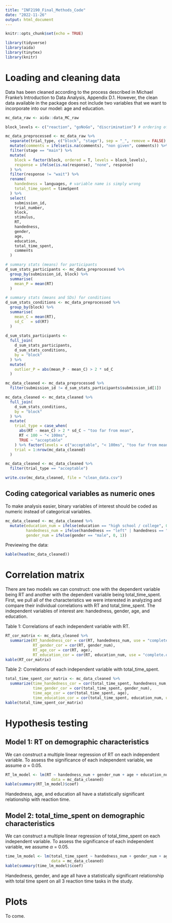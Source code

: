 ---
title: "INF2190_Final_Methods_Code"
date: "2022-11-26"
output: html_document
---

```{r setup, include=FALSE}
knitr::opts_chunk$set(echo = TRUE)

library(tidyverse)
library(aida)
library(tinytex)
library(knitr)
```

# Loading and cleaning data
Data has been cleaned according to the process described in Michael 
Franke's Introduction to Data Analysis, Appendix D.1. However, the clean data
available in the package does not include two variables that we want to incorporate
into our model: age and education. 

```{r, include=FALSE}
mc_data_raw <- aida::data_MC_raw

block_levels <- c("reaction", "goNoGo", "discrimination") # ordering of blocks for plotting, etc. 

mc_data_preprocessed <- mc_data_raw %>% 
  separate(trial_type, c("block", "stage"), sep = "_", remove = FALSE) %>%
  mutate(comments = ifelse(is.na(comments), "non given", comments)) %>% 
  filter(stage == "main") %>% 
  mutate(
    block = factor(block, ordered = T, levels = block_levels),
    response = ifelse(is.na(response), "none", response)
  ) %>%
  filter(response != "wait") %>% 
  rename(
    handedness = languages, # variable name is simply wrong
    total_time_spent = timeSpent
  ) %>% 
  select(
    submission_id, 
    trial_number, 
    block, 
    stimulus, 
    RT, 
    handedness, 
    gender, 
    age, 
    education, 
    total_time_spent,
    comments
  )

# summary stats (means) for participants
d_sum_stats_participants <- mc_data_preprocessed %>% 
  group_by(submission_id, block) %>% 
  summarise(
    mean_P = mean(RT)
  )

# summary stats (means and SDs) for conditions
d_sum_stats_conditions <- mc_data_preprocessed %>% 
  group_by(block) %>% 
  summarise(
    mean_C = mean(RT),
    sd_C   = sd(RT)
  )
  
d_sum_stats_participants <- 
  full_join(
    d_sum_stats_participants,
    d_sum_stats_conditions,
    by = "block"
  ) %>% 
  mutate(
    outlier_P = abs(mean_P - mean_C) > 2 * sd_C
  )

mc_data_cleaned <- mc_data_preprocessed %>% 
  filter(submission_id != d_sum_stats_participants$submission_id[1])

mc_data_cleaned <- mc_data_cleaned %>% 
  full_join(
    d_sum_stats_conditions,
    by = "block"
  ) %>% 
  mutate(
    trial_type = case_when(
      abs(RT - mean_C) > 2 * sd_C ~ "too far from mean",
      RT < 100 ~ "< 100ms",
      TRUE ~ "acceptable"
    ) %>% factor(levels = c("acceptable", "< 100ms", "too far from mean")),
    trial = 1:nrow(mc_data_cleaned)
  )

mc_data_cleaned <- mc_data_cleaned %>% 
  filter(trial_type == "acceptable")

write.csv(mc_data_cleaned, file = "clean_data.csv")
```

## Coding categorical variables as numeric ones
To make analysis easier, binary variables of interest should be coded as numeric
instead of categorical variables. 

```{r}
mc_data_cleaned <- mc_data_cleaned %>%
  mutate(education_num = ifelse(education == "high school / college", 0, 1), 
         handedness_num = ifelse(handedness == "left" | handedness == "Left", 0, 1), 
         gender_num = ifelse(gender == "male", 0, 1))
```

Previewing the data: 
```{r, echo=FALSE}
kable(head(mc_data_cleaned))
```

# Correlation matrix
There are two models we can construct: one with the dependent variable being RT 
and another with the dependent variable being total_time_spent. First, we pull 
all of the characteristics we were interested in analyzing and compare their 
individual correlations with RT and total_time_spent. The independent variables 
of interest are: handedness, gender, age, and education. 

Table 1: Correlations of each independent variable with RT. 
```{r, echo=FALSE}
RT_cor_matrix <- mc_data_cleaned %>%
  summarize(RT_handedness_cor = cor(RT, handedness_num, use = "complete.obs"), 
            RT_gender_cor = cor(RT, gender_num), 
            RT_age_cor = cor(RT, age), 
            RT_education_cor = cor(RT, education_num, use = "complete.obs"))
kable(RT_cor_matrix)
```

Table 2: Correlations of each independent variable with total_time_spent. 
```{r, echo=FALSE}
total_time_spent_cor_matrix <- mc_data_cleaned %>%
  summarize(time_handedness_cor = cor(total_time_spent, handedness_num, use = "complete.obs"), 
            time_gender_cor = cor(total_time_spent, gender_num), 
            time_age_cor = cor(total_time_spent, age), 
            time_education_cor = cor(total_time_spent, education_num, use = "complete.obs"))
kable(total_time_spent_cor_matrix)
```

# Hypothesis testing

## Model 1: RT on demographic characteristics
We can construct a multiple linear regression of RT on each independent variable. 
To assess the significance of each independent variable, we assume $\alpha$ = 0.05. 
```{r}
RT_lm_model <- lm(RT ~ handedness_num + gender_num + age + education_num, 
                    data = mc_data_cleaned)
kable(summary(RT_lm_model)$coef)
```

Handedness, age, and education all have a statistically significant relationship
with reaction time. 

## Model 2: total_time_spent on demographic characteristics
We can construct a multiple linear regression of total_time_spent on each independent variable. 
To assess the significance of each independent variable, we assume $\alpha$ = 0.05. 
```{r}
time_lm_model <- lm(total_time_spent ~ handedness_num + gender_num + age + education_num, 
                    data = mc_data_cleaned)
kable(summary(time_lm_model)$coef)
```

Handedness, gender, and age all have a statistically significant relationship with total 
time spent on all 3 reaction time tasks in the study. 

# Plots
To come. 
